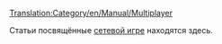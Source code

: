 [[Translation:Category/en/Manual/Multiplayer]]

Статьи посвящённые [[ru/Manual/Сетевая игра|сетевой игре]] находятся здесь.